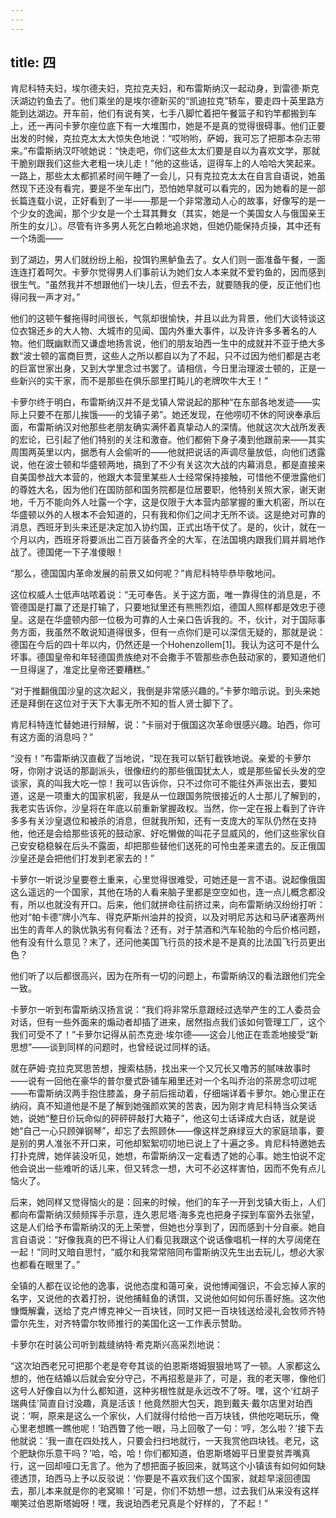 ```yaml
---
---
---
```

title: 四
---




肯尼科特夫妇，埃尔德夫妇，克拉克夫妇，和布雷斯纳汉一起动身，到雷德·斯克沃湖边钓鱼去了。他们乘坐的是埃尔德新买的“凯迪拉克”轿车，要走四十英里路方能到达湖边。开车前，他们有说有笑，七手八脚忙着把午餐篮子和钓竿都搬到车上，还一再问卡萝尔座位底下有一大堆围巾，她是不是真的觉得很碍事。他们正要出发的时候，克拉克太太大惊失色地说：“哎哟哟，萨姆，我可忘了把那本杂志带来。”布雷斯纳汉吓唬她说：“快走吧，你们这些太太们要是自以为喜欢文学，那就干脆别跟我们这些大老粗一块儿走！”他的这些话，逗得车上的人哈哈大笑起来。一路上，那些太太都抓紧时间午睡了一会儿，只有克拉克太太在自言自语说，她虽然现下还没有看完，要是不坐车出门，恐怕她早就可以看完的，因为她看的是一部长篇连载小说，正好看到了一半——那是一个非常激动人心的故事，好像写的是一个少女的逸闻，那个少女是一个土耳其舞女（其实，她是一个美国女人与俄国亲王所生的女儿）。尽管有许多男人死乞白赖地追求她，但她仍能保持贞操，其中还有一个场面——

到了湖边，男人们就纷纷上船，投饵钓黑鲈鱼去了。女人们则一面准备午餐，一面连连打着呵欠。卡萝尔觉得男人们事前认为她们女人本来就不爱钓鱼的，因而感到很生气。“虽然我并不想跟他们一块儿去，但去不去，就要随我的便，反正他们也得问我一声才对。”

他们的这顿午餐拖得时间很长，气氛却很愉快，并且以此为背景，他们大谈特谈这位衣锦还乡的大人物、大城市的见闻、国内外重大事件，以及许许多多著名的人物。他们既幽默而又谦虚地扬言说，他们的朋友珀西一生中的成就并不亚于绝大多数“波士顿的富商巨贾，这些人之所以都自以为了不起，只不过因为他们都是古老的巨富世家出身，又到大学里念过书罢了。请相信，今日里治理波士顿的，正是一些新兴的实干家，而不是那些在俱乐部里打盹儿的老牌吹牛大王！”

卡萝尔终于明白，布雷斯纳汉并不是戈镇人常说起的那种“在东部各地发迹——实际上只要不在那儿挨饿——的戈镇子弟”。她还发现，在他唠叨不休的阿谀奉承后面，布雷斯纳汉对他那些老朋友确实满怀着真挚动人的深情。他就这次大战所发表的宏论，已引起了他们特别的关注和激奋。他们都俯下身子凑到他跟前来——其实周围两英里以内，据悉有人会偷听的——他就把说话的声调尽量放低，向他们透露说，他在波士顿和华盛顿两地，搞到了不少有关这次大战的内幕消息，都是直接来自美国参战大本营的，他跟大本营里某些人士经常保持接触，可惜他不便泄露他们的尊姓大名，因为他们在国防部和国务院都是位居要职，他特别关照大家，谢天谢地，千万不能向外人吐露一个字，这是仅限于大本营内部掌握的重大机密，所以在华盛顿以外的人根本不会知道的，只有我和你们之间才无所不谈。这是绝对可靠的消息，西班牙到头来还是决定加入协约国，正式出场干仗了。是的，伙计，就在一个月以内，西班牙将要派出二百万装备齐全的大军，在法国境内跟我们肩并肩地作战了。德国佬一下子准傻眼！

“那么，德国国内革命发展的前景又如何呢？”肯尼科特毕恭毕敬地问。

这位权威人士低声咕哝着说：“无可奉告。关于这方面，唯一靠得住的消息是，不管德国是打赢了还是打输了，只要地狱里还有熊熊烈焰，德国人照样都是效忠于德皇。这是在华盛顿内部一位极为可靠的人士亲口告诉我的。不，伙计，对于国际事务方面，我虽然不敢说知道得很多，但有一点你们是可以深信无疑的，那就是说：德国在今后的四十年以内，仍然还是一个Hohenzollem[1]。我认为这可不是什么坏事。德国皇帝和年轻德国贵族绝对不会撒手不管那些赤色鼓动家的，要知道他们一旦得逞了，准定比皇帝还要糟糕。”

“对于推翻俄国沙皇的这次起义，我倒是非常感兴趣的。”卡萝尔暗示说。到头来她还是拜倒在这位对于天下大事无所不知的哲人贤士脚下了。

肯尼科特连忙替她进行辩解，说：“卡丽对于俄国这次革命很感兴趣。珀西，你可有这方面的消息吗？”

“没有！”布雷斯纳汉直截了当地说，“现在我可以斩钉截铁地说。亲爱的卡萝尔呀，你刚才说话的那副派头，很像纽约的那些俄国犹太人，或是那些留长头发的空谈家，真的叫我大吃一惊！我可以告诉你，只不过你可不能往外声张出去，要知道，这是一项重大的国家机密，我是从一位跟国务院很接近的人士那儿了解到的，我老实告诉你，沙皇将在年底以前重新掌握政权。当然，你一定在报上看到了许许多多有关沙皇退位和被杀的消息，但就我所知，还有一支庞大的军队仍然在支持他，他还是会给那些该死的鼓动家、好吃懒做的叫花子显威风的，他们这些家伙自己安安稳稳躲在后头不露面，却把那些替他们送死的可怜虫差来遣去的。反正俄国沙皇还是会把他们打发到老家去的！”

卡萝尔一听说沙皇要卷土重来，心里觉得很难受，可她还是一言不语。说起像俄国这么遥远的一个国家，其他在场的人看来脑子里都是空空如也，连一点儿概念都没有，所以也就没有开口。后来，他们就拼命往前挤过来，向布雷斯纳汉纷纷打听：他对“帕卡德”牌小汽车、得克萨斯州油井的投资，以及对明尼苏达和马萨诸塞两州出生的青年人的孰优孰劣有何看法？还有，对于禁酒和汽车轮胎的今后价格问题，他有没有什么意见？末了，还问他美国飞行员的技术是不是真的比法国飞行员更出色？

他们听了以后都很高兴，因为在所有一切的问题上，布雷斯纳汉的看法跟他们完全一致。

卡萝尔一听到布雷斯纳汉扬言说：“我们将非常乐意跟经过选举产生的工人委员会对话，但有一些外面来的煽动者却插了进来，居然指点我们该如何管理工厂，这个我们可受不了！”卡萝尔记得从前杰克逊·埃尔德——这会儿他正在乖乖地接受“新思想”——谈到同样的问题时，也曾经说过同样的话。

就在萨姆·克拉克冥思苦想，搜索枯肠，找出来一个又冗长又噜苏的腻味故事时——说有一回他在豪华的普尔曼式卧铺车厢里还对一个名叫乔治的茶房念叨过呢——布雷斯纳汉两手抱住膝盖，身子前后摇动着，仔细端详着卡萝尔。她心里正在纳闷，真不知道他是不是了解到她强颜欢笑的苦衷，因为刚才肯尼科特当众笑话她，说她“整日价玩命似的砰砰砰敲打大箱子”，他这句土话译成大白话，就是说她“自己一心只顾弹钢琴”，却忘了去照顾休——像这样芝麻绿豆大的家庭琐事，要是别的男人准张不开口来，可他却絮絮叨叨地已说上了十遍之多。肯尼科特邀她去打扑克牌，她佯装没听见，她想，布雷斯纳汉一定看透了她的心事。她生怕说不定他会说出一些难听的话儿来，但又转念一想，大可不必这样害怕，因而不免有点儿恼火了。

后来，她同样又觉得恼火的是：回来的时候，他们的车子一开到戈镇大街上，人们都向布雷斯纳汉频频挥手示意，连久恩尼塔·海多克也把身子探到车窗外去张望，这是人们给予布雷斯纳汉的无上荣誉，但她也分享到了，因而感到十分自豪。她自言自语说：“好像我真的巴不得让人们看见我跟这个说话像唱机一样的大亨阔佬在一起！”同时又暗自思忖，“威尔和我常常陪同布雷斯纳汉先生出去玩儿，想必大家也都看在眼里了。”

全镇的人都在议论他的逸事，说他态度和蔼可亲，说他博闻强识，不会忘掉人家的名字，又说他的衣着打扮，说他捕鲑鱼的诱饵，又说他如何如何乐善好施。这次他慷慨解囊，送给了克卢博克神父一百块钱，同时又把一百块钱送给浸礼会牧师齐特雷尔先生，对齐特雷尔牧师推行的美国化这一工作表示赞助。

卡萝尔在时装公司听到裁缝纳特·希克斯兴高采烈地说：

“这次珀西老兄可把那个老是夸夸其谈的伯恩斯塔姆狠狠地骂了一顿。人家都这么想的，他在结婚以后就会安分守己，不再招惹是非了，可是，我的老天哪，像他们这号人好像自以为什么都知道，这种劣根性就是永远改不了呀。嘿，这个‘红胡子瑞典佳’简直自讨没趣，真是活该！他竟然胆大包天，跑到戴夫·戴尔店里对珀西说：‘啊，原来是这么一个家伙，人们就得付给他一百万块钱，供他吃喝玩乐，俺心里老想瞧一瞧他呢！’珀西瞥了他一眼，马上回敬了一句：‘哼，怎么啦？’接下去他就说：‘我一直在四处找人，只要会扫扫地就行，一天我赏他四块钱。老兄，这个肥缺你乐意干吗？’哈，哈，哈！你们都知道，伯恩斯塔姆平日里耍贫弄嘴真行，这一回却哑口无言了。他为了想把面子扳回来，就骂这个小镇该有如何如何缺德透顶，珀西马上予以反驳说：‘你要是不喜欢我们这个国家，就趁早滚回德国去，那儿本来就是你的老窝嘛！’可是，你们不妨想一想，过去我们从来没有这样嘲笑过伯恩斯塔姆呀！嘿，我说珀西老兄真是个好样的，了不起！”
